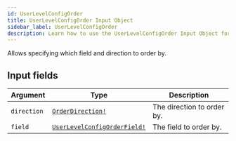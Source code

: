 ```yaml
---
id: UserLevelConfigOrder
title: UserLevelConfigOrder Input Object
sidebar_label: UserLevelConfigOrder
description: Learn how to use the UserLevelConfigOrder Input Object for 's API.
---
```


Allows specifying which field and direction to order by.

## Input fields

| Argument    | Type                                                                          | Description                |
| ----------- | ----------------------------------------------------------------------------- | -------------------------- |
| `direction` | [`OrderDirection!`](api/schema/enum/OrderDirection.mdx)                       | The direction to order by. |
| `field`     | [`UserLevelConfigOrderField!`](api/schema/enum/UserLevelConfigOrderField.mdx) | The field to order by.     |
